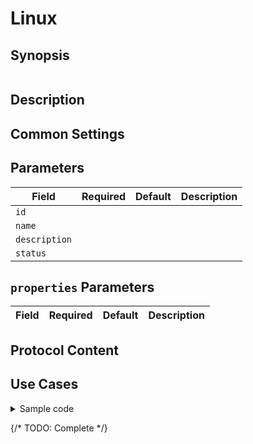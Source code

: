 # Linux

## Synopsis

```yaml
```

## Description

## Common Settings

<dl>
</dl>

## Parameters

|Field|Required|Default|Description|
|---|---|---|---|
|`id`||||
|`name`||||
|`description`||||
|`status`||||

## `properties` Parameters

|Field|Required|Default|Description|
|---|---|---|---|

## Protocol Content

## Use Cases

<details>
<summary>Sample code</summary>
```yaml
```
</details>

{/* TODO: Complete */}